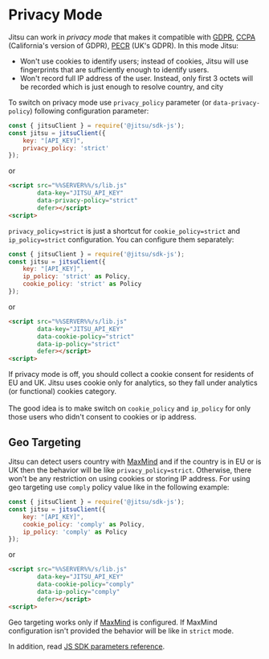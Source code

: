 # Privacy Mode

Jitsu can work in *privacy mode* that makes it compatible with [GDPR](https://gdpr.eu/), [CCPA](https://oag.ca.gov/privacy/ccpa)
(California's version of GDPR), [PECR](https://ico.org.uk/for-organisations/guide-to-pecr/) (UK's GDPR).
In this mode Jitsu:

 * Won't use cookies to identify users; instead of cookies, Jitsu will use fingerprints that are sufficiently enough to identify users.
 * Won't record full IP address of the user. Instead, only first 3 octets will be recorded which is just enough to resolve country, and city

To switch on privacy mode use `privacy_policy` parameter (or `data-privacy-policy`) following configuration parameter:

```javascript
const { jitsuClient } = require('@jitsu/sdk-js');
const jitsu = jitsuClient({
    key: "[API_KEY]",
    privacy_policy: 'strict'
});
```

or
```html
<script src="%%SERVER%%/s/lib.js"
        data-key="JITSU_API_KEY"
        data-privacy-policy="strict"
        defer></script>
<script>
```

`privacy_policy=strict` is just a shortcut for `cookie_policy=strict` and `ip_policy=strict` configuration. You can configure them separately:

```javascript
const { jitsuClient } = require('@jitsu/sdk-js');
const jitsu = jitsuClient({
    key: "[API_KEY]",
    ip_policy: 'strict' as Policy,
    cookie_policy: 'strict' as Policy
});
```

or
```html
<script src="%%SERVER%%/s/lib.js"
        data-key="JITSU_API_KEY"
        data-cookie-policy="strict"
        data-ip-policy="strict"
        defer></script>
<script>
```


<Hint>
  If privacy mode is off, you should collect a cookie consent for residents of EU and UK. Jitsu uses cookie only for
  analytics, so they fall under analytics (or functional) cookies category.
  <br /><br />
  The good idea is to make switch on <code inline="true">cookie_policy</code> and <code inline="true">ip_policy</code> for only those users who didn't consent to cookies or ip address.
</Hint>

## Geo Targeting

Jitsu can detect users country with [MaxMind](/docs/other-features/geo-data-resolution#maxmind) and if the country is in EU or is UK then the behavior will be like `privacy_policy=strict`.
Otherwise, there won't be any restriction on using cookies or storing IP address. For using geo targeting use `comply` policy value like in the following example:

```javascript
const { jitsuClient } = require('@jitsu/sdk-js');
const jitsu = jitsuClient({
    key: "[API_KEY]",
    cookie_policy: 'comply' as Policy,
    ip_policy: 'comply' as Policy
});
```

or
```html
<script src="%%SERVER%%/s/lib.js"
        data-key="JITSU_API_KEY"
        data-cookie-policy="comply"
        data-ip-policy="comply"
        defer></script>
<script>
```

<Hint>
  Geo targeting works only if <a href="/docs/other-features/geo-data-resolution#maxmind">MaxMind</a> is configured. If MaxMind configuration isn't provided the behavior will be like in <code inline="true">strict</code> mode.
</Hint>


In addition, read [JS SDK parameters reference](/docs/sending-data/js-sdk/parameters-reference).